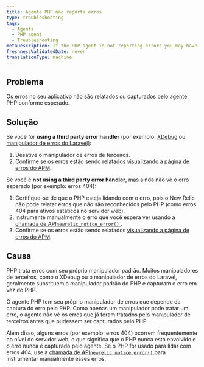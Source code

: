 ```yaml
---
title: Agente PHP não reporta erros
type: troubleshooting
tags:
  - Agents
  - PHP agent
  - Troubleshooting
metaDescription: If the PHP agent is not reporting errors you may have to disable third party error handler or manually instrument the error using the agent API
freshnessValidatedDate: never
translationType: machine
---
```


## Problema

Os erros no seu aplicativo não são relatados ou capturados pelo agente PHP conforme esperado.

## Solução

Se você for <DoNotTranslate>**using a third party error handler**</DoNotTranslate> (por exemplo: [XDebug](https://xdebug.org/) ou [manipulador de erros do Laravel)](https://laravel.com/docs/5.2/errors):

1. Desative o manipulador de erros de terceiros.
2. Confirme se os erros estão sendo relatados [visualizando a página de erros do APM](/docs/apm/applications-menu/events/view-apm-error-analytics).

Se você é <DoNotTranslate>**not using a third party error handler**</DoNotTranslate>, mas ainda não vê o erro esperado (por exemplo: erros 404):

1. Certifique-se de que o PHP esteja lidando com o erro, pois o New Relic não pode relatar erros que não são reconhecidos pelo PHP (como erros 404 para ativos estáticos no servidor web).
2. Instrumente manualmente o erro que você espera ver usando a [chamada de API`newrelic_notice_error()` ](/docs/agents/php-agent/php-agent-api/newrelic_notice_error).
3. Confirme se os erros estão sendo relatados [visualizando a página de erros do APM](/docs/apm/applications-menu/events/view-apm-error-analytics).

## Causa

PHP trata erros com seu próprio manipulador padrão. Muitos manipuladores de terceiros, como o XDebug ou o manipulador de erros do Laravel, geralmente substituem o manipulador padrão do PHP e capturam o erro em vez do PHP.

O agente PHP tem seu próprio manipulador de erros que depende da captura do erro pelo PHP. Como apenas um manipulador pode tratar um erro, o agente não vê os erros que já foram tratados pelo manipulador de terceiros antes que pudessem ser capturados pelo PHP.

Além disso, alguns erros (por exemplo: erros 404) ocorrem frequentemente no nível do servidor web, o que significa que o PHP nunca está envolvido e o erro nunca é capturado pelo agente. Se o PHP for usado para lidar com erros 404, use a [chamada de API`newrelic_notice_error()` ](/docs/agents/php-agent/php-agent-api/newrelic_notice_error)para instrumentar manualmente esses erros.